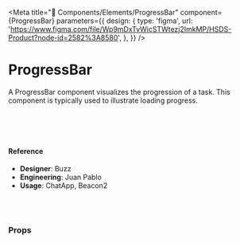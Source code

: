 
<Meta
  title="🧬 Components/Elements/ProgressBar"
  component={ProgressBar}
  parameters={{
    design: {
      type: 'figma',
      url:
        'https://www.figma.com/file/Wp9mDxTvWicSTWtezj2ImkMP/HSDS-Product?node-id=2582%3A8580',
    },
  }}
/>

# ProgressBar

A ProgressBar component visualizes the progression of a task. This component is typically used to illustrate loading progress.

<Canvas>
  <Story name="default">
    <div>
      <ProgressBar value={50} size="lg" />
      <br />
      <ProgressBar value={50} size="md" />
      <br />
      <ProgressBar value={50} size="sm" />
      <br />
    </div>
  </Story>
</Canvas>

#### Reference

- **Designer**: Buzz
- **Engineering**: Juan Pablo
- **Usage**: ChatApp, Beacon2

<br />
<br />

### Props

<ArgsTable of={ProgressBar} />
